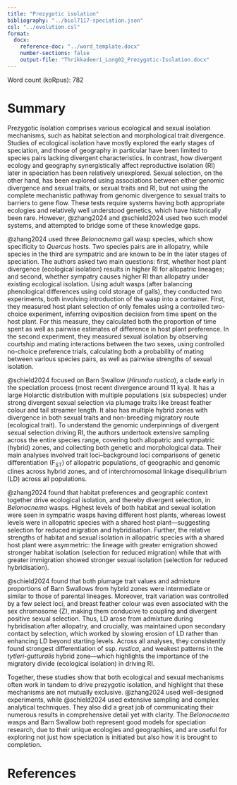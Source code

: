 ```yaml
---
title: "Prezygotic isolation"
bibliography: "../biol7117-speciation.json"
csl: "../evolution.csl"
format: 
  docx:
    reference-doc: "../word_template.docx"
    number-sections: false
    output-file: "Thrikkadeeri_Long02_Prezygotic-Isolation.docx"
---
```


Word count (koRpus): 782

# Summary

Prezygotic isolation comprises various ecological and sexual isolation mechanisms, such as habitat selection and morphological trait divergence. Studies of ecological isolation have mostly explored the early stages of speciation, and those of geography in particular have been limited to species pairs lacking divergent characteristics. In contrast, how divergent ecology and geography synergistically affect reproductive isolation (RI) later in speciation has been relatively unexplored. Sexual selection, on the other hand, has been explored using associations between either genomic divergence and sexual traits, or sexual traits and RI, but not using the complete mechanistic pathway from genomic divergence to sexual traits to barriers to gene flow. These tests require systems having both appropriate ecologies and relatively well understood genetics, which have historically been rare. However, @zhang2024 and @schield2024 used two such model systems, and attempted to bridge some of these knowledge gaps.

@zhang2024 used three *Belonocnema* gall wasp species, which show specificity to *Quercus* hosts. Two species pairs are in allopatry, while species in the third are sympatric and are known to be in the later stages of speciation. The authors asked two main questions: first, whether host plant divergence (ecological isolation) results in higher RI for allopatric lineages; and second, whether sympatry causes higher RI than allopatry under existing ecological isolation. Using adult wasps (after balancing phenological differences using cold storage of galls), they conducted two experiments, both involving introduction of the wasp into a container. First, they measured host plant selection of only females using a controlled two-choice experiment, inferring oviposition decision from time spent on the host plant. For this measure, they calculated both the proportion of time spent as well as pairwise estimates of difference in host plant preference. In the second experiment, they measured sexual isolation by observing courtship and mating interactions between the two sexes, using controlled no-choice preference trials, calculating both a probability of mating between various species pairs, as well as pairwise strengths of sexual isolation. 

@schield2024 focused on Barn Swallow (*Hirundo rustica*), a clade early in the speciation process (most recent divergence around 11 kya). It has a large Holarctic distribution with multiple populations (six subspecies) under strong divergent sexual selection via plumage traits like breast feather colour and tail streamer length. It also has multiple hybrid zones with divergence in both sexual traits and non-breeding migratory route (ecological trait). To understand the genomic underpinnings of divergent sexual selection driving RI, the authors undertook extensive sampling across the entire species range, covering both allopatric and sympatric (hybrid) zones, and collecting both genetic and morphological data. Their main analyses involved trait loci--background loci comparisons of genetic differentiation (F~ST~) of allopatric populations, of geographic and genomic clines across hybrid zones, and of interchromosomal linkage disequilibrium (LD) across all populations.

@zhang2024 found that habitat preferences and geographic context together drive ecological isolation, and thereby divergent selection, in *Belonocnema* wasps. Highest levels of both habitat and sexual isolation were seen in sympatric wasps having different host plants, whereas lowest levels were in allopatric species with a shared host plant---suggesting selection for reduced migration and hybridisation. Further, the relative strengths of habitat and sexual isolation in allopatric species with a shared host plant were asymmetric: the lineage with greater emigration showed stronger habitat isolation (selection for reduced migration) while that with greater immigration showed stronger sexual isolation (selection for reduced hybridisation). 

@schield2024 found that both plumage trait values and admixture proportions of Barn Swallows from hybrid zones were intermediate or similar to those of parental lineages. Moreover, trait variation was controlled by a few select loci, and breast feather colour was even associated with the sex chromosome (Z), making them conducive to coupling and divergent positive sexual selection. Thus, LD arose from admixture during hybridisation after allopatry, and crucially, was maintained upon secondary contact by selection, which worked by slowing erosion of LD rather than enhancing LD beyond starting levels. Across all analyses, they consistently found strongest differentiation of ssp. *rustica*, and weakest patterns in the *tytleri*-*gutturalis* hybrid zone---which highlights the importance of the migratory divide (ecological isolation) in driving RI.

Together, these studies show that both ecological and sexual mechanisms often work in tandem to drive prezygotic isolation, and highlight that these mechanisms are not mutually exclusive. @zhang2024 used well-designed experiments, while @schield2024 used extensive sampling and complex analytical techniques. They also did a great job of communicating their numerous results in comprehensive detail yet with clarity. The *Belonocnema* wasps and Barn Swallow both represent good models for speciation research, due to their unique ecologies and geographies, and are useful for exploring not just how speciation is initiated but also how it is brought to completion. 

# References